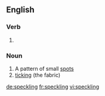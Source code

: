 ==English==

===Verb===
{{head|en|present participle}}

# {{present participle of|speckle|lang=en|nocat=1}}

===Noun===
{{en-noun}}

# A pattern of small [[spot]]s
# [[ticking]] (the fabric)

[[de:speckling]]
[[fr:speckling]]
[[vi:speckling]]